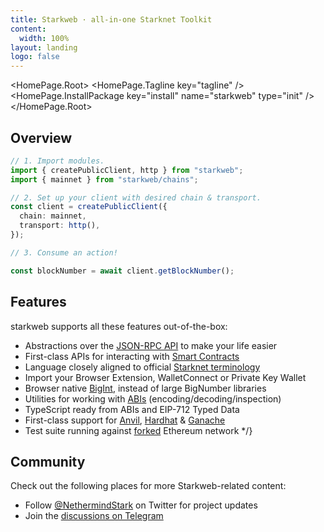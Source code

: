 ```yaml
---
title: Starkweb · all-in-one Starknet Toolkit
content:
  width: 100%
layout: landing
logo: false
---
```



<HomePage.Root>
  <HomePage.Tagline key="tagline" />
  <HomePage.InstallPackage key="install" name="starkweb" type="init" />
</HomePage.Root>

<article className="vocs_Content max-w-[800px] w-1/2 mt-[-80px] mx-auto">

# Overview

```ts twoslash
// 1. Import modules.
import { createPublicClient, http } from "starkweb";
import { mainnet } from "starkweb/chains";

// 2. Set up your client with desired chain & transport.
const client = createPublicClient({
  chain: mainnet,
  transport: http(),
});

// 3. Consume an action!

const blockNumber = await client.getBlockNumber();
```

# Features

starkweb supports all these features out-of-the-box:

- Abstractions over the [JSON-RPC API](https://ethereum.org/en/developers/docs/apis/json-rpc/) to make your life easier
- First-class APIs for interacting with [Smart Contracts](https://ethereum.org/en/glossary/#smart-contract)
- Language closely aligned to official [Starknet terminology](https://docs.starknet.io/glossary/)
- Import your Browser Extension, WalletConnect or Private Key Wallet
- Browser native [BigInt](https://developer.mozilla.org/en-US/docs/Web/JavaScript/Reference/Global_Objects/BigInt), instead of large BigNumber libraries
- Utilities for working with [ABIs](https://ethereum.org/en/glossary/#abi) (encoding/decoding/inspection)
- TypeScript ready from ABIs and EIP-712 Typed Data
- First-class support for [Anvil](https://book.getfoundry.sh/), [Hardhat](https://hardhat.org/) & [Ganache](https://trufflesuite.com/ganache/)
- Test suite running against [forked](https://ethereum.org/en/glossary/#fork) Ethereum network \*/}

# Community

Check out the following places for more Starkweb-related content:

- Follow [@NethermindStark](https://twitter.com/NethermindStark) on Twitter for project updates
- Join the [discussions on Telegram](https://t.me/strkweb)
</article>
